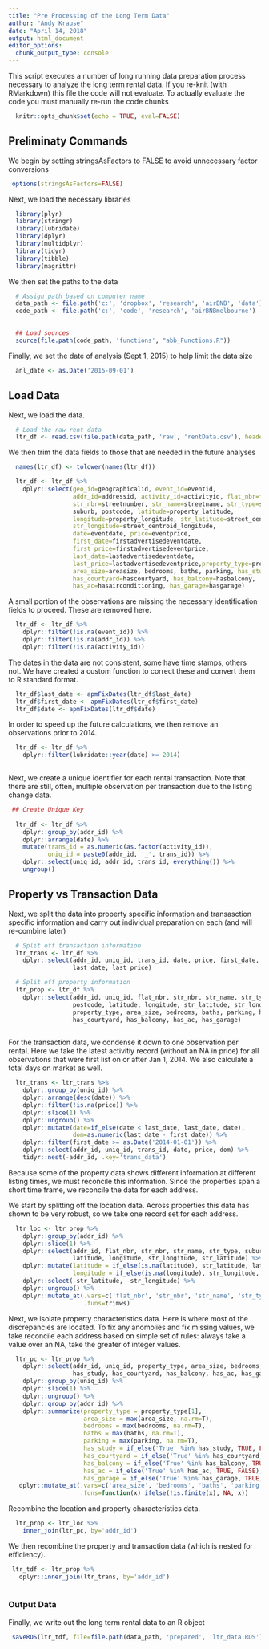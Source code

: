 ```yaml
---
title: "Pre Processing of the Long Term Data"
author: "Andy Krause"
date: "April 14, 2018"
output: html_document
editor_options: 
  chunk_output_type: console
---
```


This script executes a number of long running data preparation process necessary to analyze the long term rental data.  If you re-knit (with RMarkdown) this file the code will not evaluate.  To actually evaluate the code you must manually re-run the code chunks

```r
  knitr::opts_chunk$set(echo = TRUE, eval=FALSE)
```

## Preliminaty Commands

We begin by setting stringsAsFactors to FALSE to avoid unnecessary factor conversions

```r

 options(stringsAsFactors=FALSE)

```

Next, we load the necessary libraries

```r

  library(plyr)
  library(stringr)
  library(lubridate)
  library(dplyr)
  library(multidplyr)
  library(tidyr)
  library(tibble)
  library(magrittr)

```

We then set the paths to the data

```r

  # Assign path based on computer name
  data_path <- file.path('c:', 'dropbox', 'research', 'airBNB', 'data')
  code_path <- file.path('c:', 'code', 'research', 'airBNBmelbourne')
  

  ## Load sources
  source(file.path(code_path, 'functions', "abb_Functions.R"))

```

Finally, we set the date of analysis (Sept 1, 2015) to help limit the data size

```r

  anl_date <- as.Date('2015-09-01')

```

## Load Data

Next, we load the data. 

```r
 
  # Load the raw rent data
  ltr_df <- read.csv(file.path(data_path, 'raw', 'rentData.csv'), header=T)

```

We then trim the data fields to those that are needed in the future analyses

```r

  names(ltr_df) <- tolower(names(ltr_df))

  ltr_df <- ltr_df %>%
    dplyr::select(geo_id=geographicalid, event_id=eventid, 
                  addr_id=addressid, activity_id=activityid, flat_nbr=flatnumber,
                  str_nbr=streetnumber, str_name=streetname, str_type=streettype, 
                  suburb, postcode, latitude=property_latitude,
                  longitude=property_longitude, str_latitude=street_centroid_latitude,
                  str_longitude=street_centroid_longitude,
                  date=eventdate, price=eventprice,
                  first_date=firstadvertisedeventdate,
                  first_price=firstadvertisedeventprice, 
                  last_date=lastadvertisedeventdate,
                  last_price=lastadvertisedeventprice,property_type=propertytype, 
                  area_size=areasize, bedrooms, baths, parking, has_study=hasstudy, 
                  has_courtyard=hascourtyard, has_balcony=hasbalcony, 
                  has_ac=hasairconditioning, has_garage=hasgarage)

```

A small portion of the observations are missing the necessary identification fields to proceed.  These are removed here.

```r

  ltr_df <- ltr_df %>%
    dplyr::filter(!is.na(event_id)) %>%
    dplyr::filter(!is.na(addr_id)) %>%
    dplyr::filter(!is.na(activity_id))

```

The dates in the data are not consistent, some have time stamps, others not.  We have created a custom function to correct these and convert them to R standard format. 

```r

  ltr_df$last_date <- apmFixDates(ltr_df$last_date)
  ltr_df$first_date <- apmFixDates(ltr_df$first_date)
  ltr_df$date <- apmFixDates(ltr_df$date)

```

In order to speed up the future calculations, we then remove an observations prior to 2014. 

```r
  
  ltr_df <- ltr_df %>% 
    dplyr::filter(lubridate::year(date) >= 2014)
  
```

Next, we create a unique identifier for each rental transaction.  Note that there are still, often, multiple observation per transaction due to the listing change data. 

```r

 ## Create Unique Key
  
  ltr_df <- ltr_df %>%
    dplyr::group_by(addr_id) %>%
    dplyr::arrange(date) %>%
    mutate(trans_id = as.numeric(as.factor(activity_id)),
           uniq_id = paste0(addr_id, '_', trans_id)) %>%
    dplyr::select(uniq_id, addr_id, trans_id, everything()) %>%
    ungroup()

```

## Property vs Transaction Data

Next, we split the data into property specific information and transasction specific information and carry out individual preparation on each (and will re-combine later)

```r

  # Split off transaction information
  ltr_trans <- ltr_df %>%
    dplyr::select(addr_id, uniq_id, trans_id, date, price, first_date, first_price, 
                  last_date, last_price)

  # Split off property information
  ltr_prop <- ltr_df %>%
    dplyr::select(addr_id, uniq_id, flat_nbr, str_nbr, str_name, str_type, suburb,
                  postcode, latitude, longitude, str_latitude, str_longitude,
                  property_type, area_size, bedrooms, baths, parking, has_study,
                  has_courtyard, has_balcony, has_ac, has_garage)
  
```

For the transaction data, we condense it down to one observation per rental.  Here we take the latest activitiy record (without an NA in price) for all observations that were first list on or after Jan 1, 2014.  We also calculate a total days on market as well. 

```r
    
  ltr_trans <- ltr_trans %>%
    dplyr::group_by(uniq_id) %>%
    dplyr::arrange(desc(date)) %>%
    dplyr::filter(!is.na(price)) %>%
    dplyr::slice(1) %>%
    dplyr::ungroup() %>%
    dplyr::mutate(date=if_else(date < last_date, last_date, date),
                  dom=as.numeric(last_date - first_date)) %>%
    dplyr::filter(first_date >= as.Date('2014-01-01')) %>%
    dplyr::select(addr_id, uniq_id, trans_id, date, price, dom) %>%
    tidyr::nest(-addr_id, .key='trans_data')

```

Because some of the property data shows different information at different listing times, we must reconcile this information.  Since the properties span a short time frame, we reconcile the data for each address.  

We start by splitting off the location data.  Across properties this data has shown to be very robust, so we take one record set for each address. 

```r

  ltr_loc <- ltr_prop %>%
    dplyr::group_by(addr_id) %>%
    dplyr::slice(1) %>%
    dplyr::select(addr_id, flat_nbr, str_nbr, str_name, str_type, suburb, postcode,
                  latitude, longitude, str_longitude, str_latitude) %>%
    dplyr::mutate(latitude = if_else(is.na(latitude), str_latitude, latitude),
                  longitude = if_else(is.na(longitude), str_longitude, longitude)) %>%
    dplyr::select(-str_latitude, -str_longitude) %>%
    dplyr::ungroup() %>%
    dplyr::mutate_at(.vars=c('flat_nbr', 'str_nbr', 'str_name', 'str_type', 'suburb'),
                     .funs=trimws)

```

Next, we isolate property characteristics data.  Here is where most of the discrepancies are located.  To fix any anomolies and fix missing values, we take reconcile each address based on simple set of rules: always take a value over an NA, take the greater of integer values.  

```r

  ltr_pc <- ltr_prop %>%
    dplyr::select(addr_id, uniq_id, property_type, area_size, bedrooms, baths, parking,
                  has_study, has_courtyard, has_balcony, has_ac, has_garage) %>%
    dplyr::group_by(uniq_id) %>%
    dplyr::slice(1) %>%
    dplyr::ungroup() %>%
    dplyr::group_by(addr_id) %>%
    dplyr::summarize(property_type = property_type[1],
                     area_size = max(area_size, na.rm=T),
                     bedrooms = max(bedrooms, na.rm=T),
                     baths = max(baths, na.rm=T),
                     parking = max(parking, na.rm=T),
                     has_study = if_else('True' %in% has_study, TRUE, FALSE),
                     has_courtyard = if_else('True' %in% has_courtyard, TRUE, FALSE),
                     has_balcony = if_else('True' %in% has_balcony, TRUE, FALSE),
                     has_ac = if_else('True' %in% has_ac, TRUE, FALSE),
                     has_garage = if_else('True' %in% has_garage, TRUE, FALSE)) %>%
   dplyr::mutate_at(.vars=c('area_size', 'bedrooms', 'baths', 'parking'),
                    .funs=function(x) ifelse(!is.finite(x), NA, x))


```

Recombine the location and property characteristics data. 

```r

  ltr_prop <- ltr_loc %>%
    inner_join(ltr_pc, by='addr_id')

```

We then recombine the property and transaction data (which is nested for efficiency).

```r
 
 ltr_tdf <- ltr_prop %>%
   dplyr::inner_join(ltr_trans, by='addr_id')
 
```

### Output Data

Finally, we write out the long term rental data to an R object

```r

 saveRDS(ltr_tdf, file=file.path(data_path, 'prepared', 'ltr_data.RDS'))
 

```